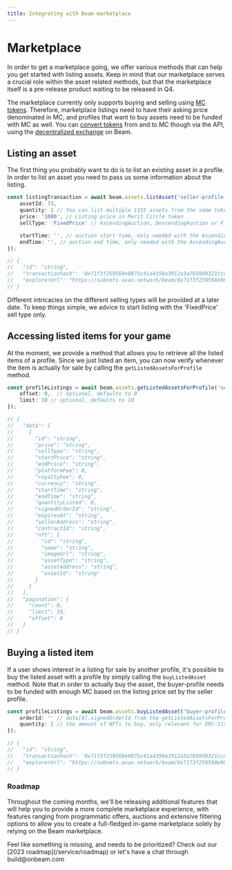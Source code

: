 ```yaml
---
title: Integrating with Beam marketplace
---
```




# Marketplace

In order to get a marketplace going, we offer various methods that can help you get started with listing assets.
Keep in mind that our marketplace serves a crucial role within the asset related methods, but that the marketplace itself is a pre-release product waiting to be released in Q4.

The marketplace currently only supports buying and selling using [MC tokens](/chain/get-started/gas).
Therefore, marketplace listings need to have their asking price denominated in MC, and profiles that want to buy assets need to be funded with MC as well.
You can [convert tokens](/service/assets/swapping-tokens) from and to MC though via the API, using the [decentralized exchange](/chain/beam-ecosystem/amm) on Beam.


## Listing an asset

The first thing you probably want to do is to list an existing asset in a profile. In order to list an asset you need to pass us some information about the listing.

```typescript
const listingTransaction = await beam.assets.listAsset('seller-profile-id', {
    assetId: 73,
    quantity: 1 // You can list multiple 1155 assets from the same token, defaults to 1
    price: '1000', // Listing price in Merit Circle token 
    sellType: 'FixedPrice' // AscendingAuction, DescendingAuction or FixedPrice

    startTime: '', // auction start time, only needed with the AscendingAuction and DescendingAuction sell types
    endTime: '', // auction end time, only needed with the AscendingAuction and DescendingAuction sell types
});

// {
//   "id": "string",
//   "transactionhash": '0x71f3f259568e9875c41a4350a3912a3a7650d9321ccd1d57641241128b4e504f',
//   "explorerUrl": "https://subnets.avax.network/beam/0x71f3f259568e9875c41a4350a3912a3a7650d9321ccd1d57641241128b4e504f"
// }
```

Different intricacies on the different selling types will be provided at a later date. To keep things simple, we advice to start listing with the 'FixedPrice' sell type only.


## Accessing listed items for your game

At the moment, we provide a method that allows you to retrieve all the listed items of a profile. Since we just listed an item, you can now verify whenever the item is actually for sale by calling the `getListedAssetsForProfile` method.


```typescript
const profileListings = await beam.assets.getListedAssetsForProfile('seller-profile-id', {
    offset: 0,  // optional, defaults to 0
    limit: 10 // optional, defaults to 10
});

// {
//   "data": [
//     {
//       "id": "string",
//       "price": "string",
//       "sellType": "string",
//       "startPrice": "string",
//       "endPrice": "string",
//       "platformFee": 0,
//       "royaltyFee": 0,
//       "currency": "string",
//       "startTime": "string",
//       "endTime": "string",
//       "quantityListed": 0,
//       "signedOrderId": "string",
//       "expiresAt": "string",
//       "sellerAddress": "string",
//       "contractId": "string",
//       "nft": {
//         "id": "string",
//         "name": "string",
//         "imageUrl": "string",
//         "assetType": "string",
//         "assetAddress": "string",
//         "assetId": "string"
//       }
//     }
//   ],
//   "pagination": {
//     "count": 0,
//     "limit": 10,
//     "offset": 0
//   }
// }

```



## Buying a listed item

If a user shows interest in a listing for sale by another profile, it's possible to buy the listed asset with a profile by simply calling the `buyListedAsset` method. Note that in order to actually buy the asset, the buyer-profile needs to be funded with enough MC based on the listing price set by the seller profile.

```typescript
const profileListings = await beam.assets.buyListedAsset('buyer-profile-id', {
    orderId: '' // data[0].signedOrderId from the getListedAssetsForProfile method,
    quantity: 1 // the amount of NFTs to buy, only relevant for ERC-1155 based tokens, defaults to 1
});

// {
//   "id": "string",
//   "transactionhash": '0x71f3f259568e9875c41a4350a3912a3a7650d9321ccd1d57641241128b4e504f',
//   "explorerUrl": "https://subnets.avax.network/beam/0x71f3f259568e9875c41a4350a3912a3a7650d9321ccd1d57641241128b4e504f"
// }

```


### Roadmap

Throughout the coming months, we'll be releasing additional features that will help you to provide a more complete marketplace experience, with features ranging from programmatic offers, auctions and extensive filtering options to allow you to create a full-fledged in-game marketplace solely by relying on the Beam marketplace.

<Callout emoji="🛠️">
Feel like something is missing, and needs to be prioritized? Check out our [2023 roadmap](/service/roadmap) or let's have a chat through build@onbeam.com
</Callout>
